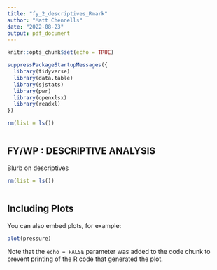 ```yaml
---
title: "fy_2_descriptives_Rmark"
author: "Matt Chennells"
date: "2022-08-23"
output: pdf_document
---
```


```r
knitr::opts_chunk$set(echo = TRUE)

suppressPackageStartupMessages({
  library(tidyverse)
  library(data.table)
  library(sjstats)
  library(pwr)
  library(openxlsx)
  library(readxl)
})

```


```r

rm(list = ls())



```


## FY/WP : DESCRIPTIVE ANALYSIS

Blurb on descriptives

```r

rm(list = ls())



```

## Including Plots

You can also embed plots, for example:

```r
plot(pressure)
```

Note that the `echo = FALSE` parameter was added to the code chunk to prevent printing of the R code that generated the plot.
